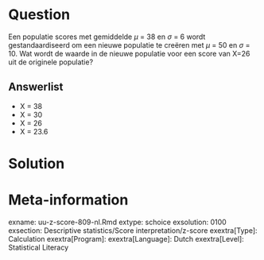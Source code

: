 
Question
========
  
Een populatie scores met gemiddelde $\mu$ = 38 en $\sigma$ = 6 wordt gestandaardiseerd om een nieuwe populatie te creëren met $\mu$ = 50 en $\sigma$ = 10. Wat wordt de waarde in de nieuwe populatie voor een score van X=26 uit de originele populatie?
  
Answerlist
----------
* X = 38
* X = 30 
* X = 26
* X = 23.6


Solution
========
  


Meta-information
================
exname: uu-z-score-809-nl.Rmd
extype: schoice
exsolution: 0100
exsection: Descriptive statistics/Score interpretation/z-score
exextra[Type]: Calculation
exextra[Program]: 
exextra[Language]: Dutch
exextra[Level]: Statistical Literacy
